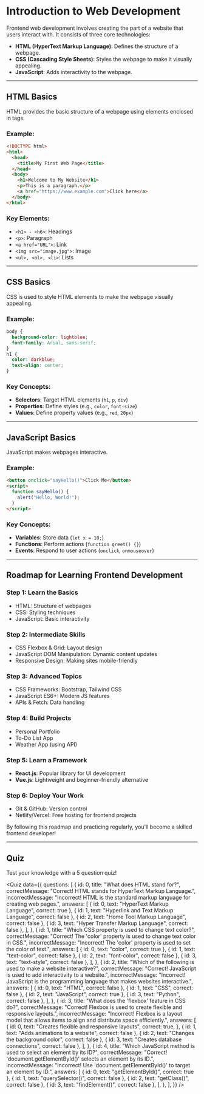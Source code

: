 
# Introduction to Web Development

Frontend web development involves creating the part of a website that users interact with. It consists of three core technologies:

- **HTML (HyperText Markup Language)**: Defines the structure of a webpage.
- **CSS (Cascading Style Sheets)**: Styles the webpage to make it visually appealing.
- **JavaScript**: Adds interactivity to the webpage.

---

## HTML Basics

HTML provides the basic structure of a webpage using elements enclosed in tags.

### Example:

```html
<!DOCTYPE html>
<html>
  <head>
    <title>My First Web Page</title>
  </head>
  <body>
    <h1>Welcome to My Website</h1>
    <p>This is a paragraph.</p>
    <a href="https://www.example.com">Click here</a>
  </body>
</html>
```

### Key Elements:

- `<h1> - <h6>`: Headings
- `<p>`: Paragraph
- `<a href="URL">`: Link
- `<img src="image.jpg">`: Image
- `<ul>, <ol>, <li>`: Lists

---

## CSS Basics

CSS is used to style HTML elements to make the webpage visually appealing.

### Example:

```css
body {
  background-color: lightblue;
  font-family: Arial, sans-serif;
}
h1 {
  color: darkblue;
  text-align: center;
}
```

### Key Concepts:

- **Selectors**: Target HTML elements (`h1`, `p`, `div`)
- **Properties**: Define styles (e.g., `color`, `font-size`)
- **Values**: Define property values (e.g., `red`, `20px`)

---

## JavaScript Basics

JavaScript makes webpages interactive.

### Example:

```html
<button onclick="sayHello()">Click Me</button>
<script>
  function sayHello() {
    alert("Hello, World!");
  }
</script>
```

### Key Concepts:

- **Variables**: Store data (`let x = 10;`)
- **Functions**: Perform actions (`function greet() {}`)
- **Events**: Respond to user actions (`onclick`, `onmouseover`)

---

## Roadmap for Learning Frontend Development

### Step 1: Learn the Basics

- HTML: Structure of webpages
- CSS: Styling techniques
- JavaScript: Basic interactivity

### Step 2: Intermediate Skills

- CSS Flexbox & Grid: Layout design
- JavaScript DOM Manipulation: Dynamic content updates
- Responsive Design: Making sites mobile-friendly

### Step 3: Advanced Topics

- CSS Frameworks: Bootstrap, Tailwind CSS
- JavaScript ES6+: Modern JS features
- APIs & Fetch: Data handling

### Step 4: Build Projects

- Personal Portfolio
- To-Do List App
- Weather App (using API)

### Step 5: Learn a Framework

- **React.js**: Popular library for UI development
- **Vue.js**: Lightweight and beginner-friendly alternative

### Step 6: Deploy Your Work

- Git & GitHub: Version control
- Netlify/Vercel: Free hosting for frontend projects

By following this roadmap and practicing regularly, you'll become a skilled frontend developer!

---
## Quiz
Test your knowledge with a 5 question quiz!

<Quiz
  data={{
    questions: [
      {
        id: 0,
        title: "What does HTML stand for?",
        correctMessage: "Correct! HTML stands for HyperText Markup Language.",
        incorrectMessage:
          "Incorrect! HTML is the standard markup language for creating web pages.",
        answers: [
          { id: 0, text: "HyperText Markup Language", correct: true },
          { id: 1, text: "Hyperlink and Text Markup Language", correct: false },
          { id: 2, text: "Home Tool Markup Language", correct: false },
          { id: 3, text: "Hyper Transfer Markup Language", correct: false },
        ],
      },
      {
        id: 1,
        title: "Which CSS property is used to change text color?",
        correctMessage:
          "Correct! The 'color' property is used to change text color in CSS.",
        incorrectMessage:
          "Incorrect! The 'color' property is used to set the color of text.",
        answers: [
          { id: 0, text: "color", correct: true },
          { id: 1, text: "text-color", correct: false },
          { id: 2, text: "font-color", correct: false },
          { id: 3, text: "text-style", correct: false },
        ],
      },
      {
        id: 2,
        title: "Which of the following is used to make a website interactive?",
        correctMessage:
          "Correct! JavaScript is used to add interactivity to a website.",
        incorrectMessage:
          "Incorrect! JavaScript is the programming language that makes websites interactive.",
        answers: [
          { id: 0, text: "HTML", correct: false },
          { id: 1, text: "CSS", correct: false },
          { id: 2, text: "JavaScript", correct: true },
          { id: 3, text: "Python", correct: false },
        ],
      },
      {
        id: 3,
        title: "What does the 'flexbox' feature in CSS do?",
        correctMessage:
          "Correct! Flexbox is used to create flexible and responsive layouts.",
        incorrectMessage:
          "Incorrect! Flexbox is a layout model that allows items to align and distribute space efficiently.",
        answers: [
          {
            id: 0,
            text: "Creates flexible and responsive layouts",
            correct: true,
          },
          { id: 1, text: "Adds animations to a website", correct: false },
          { id: 2, text: "Changes the background color", correct: false },
          { id: 3, text: "Creates database connections", correct: false },
        ],
      },
      {
        id: 4,
        title:
          "Which JavaScript method is used to select an element by its ID?",
        correctMessage:
          "Correct! 'document.getElementById()' selects an element by its ID.",
        incorrectMessage:
          "Incorrect! Use 'document.getElementById()' to target an element by ID.",
        answers: [
          { id: 0, text: "getElementById()", correct: true },
          { id: 1, text: "querySelector()", correct: false },
          { id: 2, text: "getClass()", correct: false },
          { id: 3, text: "findElement()", correct: false },
        ],
      },
    ],
  }}
/>
